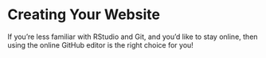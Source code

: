 # Creating Your Website {.sec-desktop}

If you're less familiar with RStudio and Git, and you'd like to stay online, then using the online GitHub editor is the right choice for you!
